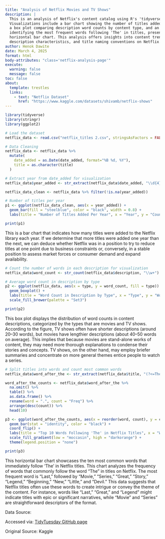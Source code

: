```yaml
---
title: "Analysis of Netflix Movies and TV Shows"
description: |
  This is an analysis of Netflix's content catalog using R's 'tidyverse' package. 
  Visualizations include a bar chart showing the number of titles added per year, 
  a box plot comparing description word counts by content type, and an analysis 
  identifying the most frequent words following 'The' in titles, presented in a 
  horizontal bar chart. This analysis offers insights into content trends, 
  description characteristics, and title naming conventions on Netflix.
author: Henok Dawite
date: March 4, 2025
format: html
body-attributes: "class='netflix-analysis-page'"
execute:
  warning: false
  message: false
toc: false
about:
  template: trestles
  links: 
    - text: "Netflix Dataset"
      href: "https://www.kaggle.com/datasets/shivamb/netflix-shows"
---
```


```r
library(tidyverse)
library(stringr)
library(ggplot2)

# Load the dataset
netflix_data <- read.csv("netflix_titles 2.csv", stringsAsFactors = FALSE)

# Data Cleaning
netflix_data <- netflix_data %>%
  mutate(
    date_added = as.Date(date_added, format="%B %d, %Y"),
    title = as.character(title)
  )
```

```r
# Extract year from date_added for visualization
netflix_data$year_added <- str_extract(netflix_data$date_added, "\\d{4}")

netflix_data_clean <- netflix_data %>% filter(!is.na(year_added))

# Number of titles per year
p1 <- ggplot(netflix_data_clean, aes(x = year_added)) +
  geom_bar(fill = "steelblue", color = "black", width = 0.8) +
  labs(title = "Number of Titles Added Per Year", x = "Year", y = "Count")

print(p1)
```

This is a bar chart that indicates how many titles were added to the Netflix library each year. If we determine that more titles were added one year than the next, we can deduce whether Netflix was in a position to try to reduce titles at one point due to business constraints or, conversely, in a stable position to assess market forces or consumer demand and expand availability.

```r
# Count the number of words in each description for visualization
netflix_data$word_count <- str_count(netflix_data$description, "\\w+")

# Average word count in description by type
p2 <- ggplot(netflix_data, aes(x = type, y = word_count, fill = type)) +
  geom_boxplot() +
  labs(title = "Word Count in Description by Type", x = "Type", y = "Word Count") +
  scale_fill_brewer(palette = "Set3")

print(p2)
```

This box plot displays the distribution of word counts in content descriptions, categorized by the types that are movies and TV shows. According to the figure, TV shows often have shorter descriptions (around 20–30 words), but movies have lengthier descriptions (about 40–50 words on average). This implies that because movies are stand-alone works of content, they may need more thorough explanations to condense their stories and concepts. TV shows, on the other hand, may employ briefer summaries and concentrate on more general themes entice people to watch a series.

```r
# Split titles into words and count most common words
netflix_data$word_after_the <- str_extract(netflix_data$title, "(?<=The )\\w+")

word_after_the_counts <- netflix_data$word_after_the %>%
  na.omit() %>%                 
  table() %>%                   
  as.data.frame() %>%
  rename(word = ".", count = "Freq") %>%
  arrange(desc(count)) %>%
  head(10)                             

p3 <- ggplot(word_after_the_counts, aes(x = reorder(word, count), y = count, fill = count)) +
  geom_bar(stat = "identity", color = "black") +
  coord_flip() +
  labs(title = "Top 10 Words Following 'The' in Netflix Titles", x = "Word", y = "Count") +
  scale_fill_gradient(low = "moccasin", high = "darkorange") +
  theme(legend.position = "none") 

print(p3)
```

This horizontal bar chart showcases the ten most common words that immediately follow 'The' in Netflix titles. This chart analyzes the frequency of words that commonly follow the word "The" in titles on Netflix. The most frequent word is "Last," followed by "Movie," "Series," "Great," "Story," "Legend," "Beginning," "New," "Little," and "Devil." This data suggests that Netflix titles often use these words to create intrigue or convey the theme of the content. For instance, words like "Last," "Great," and "Legend" might indicate titles with epic or significant narratives, while "Movie" and "Series" are straightforward descriptors of the format.

Data Source:

Accessed via: [TidyTuesday GitHub page](https://github.com/rfordatascience/tidytuesday/blob/main/data/2021/2021-04-20/readme.md)

Original Source: Kaggle
